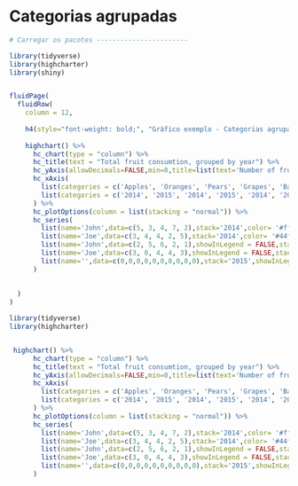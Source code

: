 # Categorias agrupadas

```r

# Carregar os pacotes -----------------------

library(tidyverse)
library(highcharter)
library(shiny)


fluidPage(
  fluidRow(
    column = 12,
    
    h4(style="font-weight: bold;", "Gráfico exemplo - Categorias agrupadas "),
    
    highchart() %>%
      hc_chart(type = "column") %>%
      hc_title(text = "Total fruit consumtion, grouped by year") %>%
      hc_yAxis(allowDecimals=FALSE,min=0,title=list(text='Number of fruits'))%>%
      hc_xAxis(
        list(categories = c('Apples', 'Oranges', 'Pears', 'Grapes', 'Bananas'),opposite='true',labels=list(style=list(color='#FF0000'))),
        list(categories = c('2014', '2015', '2014', '2015', '2014', '2015','2014', '2015', '2014', '2015'),labels=list(rotation=-90))
      ) %>%
      hc_plotOptions(column = list(stacking = "normal")) %>%
      hc_series(
        list(name='John',data=c(5, 3, 4, 7, 2),stack='2014',color= '#ff4400'),
        list(name='Joe',data=c(3, 4, 4, 2, 5),stack='2014',color= '#44ff00'),
        list(name='John',data=c(2, 5, 6, 2, 1),showInLegend = FALSE,stack='2015',color= '#ff4400'),
        list(name='Joe',data=c(3, 0, 4, 4, 3),showInLegend = FALSE,stack='2015',color= '#44ff00'),
        list(name='',data=c(0,0,0,0,0,0,0,0,0,0),stack='2015',showInLegend = FALSE,xAxis=1)
      )
 
    
  )
)

```

```R
library(tidyverse)
library(highcharter)


 highchart() %>%
      hc_chart(type = "column") %>%
      hc_title(text = "Total fruit consumtion, grouped by year") %>%
      hc_yAxis(allowDecimals=FALSE,min=0,title=list(text='Number of fruits'))%>%
      hc_xAxis(
        list(categories = c('Apples', 'Oranges', 'Pears', 'Grapes', 'Bananas'),opposite='true',labels=list(style=list(color='#FF0000'))),
        list(categories = c('2014', '2015', '2014', '2015', '2014', '2015','2014', '2015', '2014', '2015'),labels=list(rotation=-90))
      ) %>%
      hc_plotOptions(column = list(stacking = "normal")) %>%
      hc_series(
        list(name='John',data=c(5, 3, 4, 7, 2),stack='2014',color= '#ff4400'),
        list(name='Joe',data=c(3, 4, 4, 2, 5),stack='2014',color= '#44ff00'),
        list(name='John',data=c(2, 5, 6, 2, 1),showInLegend = FALSE,stack='2015',color= '#ff4400'),
        list(name='Joe',data=c(3, 0, 4, 4, 3),showInLegend = FALSE,stack='2015',color= '#44ff00'),
        list(name='',data=c(0,0,0,0,0,0,0,0,0,0),stack='2015',showInLegend = FALSE,xAxis=1)
      )

```

